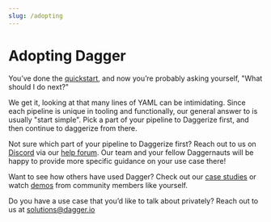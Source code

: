 ```yaml
---
slug: /adopting
---
```


# Adopting Dagger

You’ve done the [quickstart](quickstart/index.mdx), and now you’re probably asking yourself, "What should I do next?" 

We get it, looking at that many lines of YAML can be intimidating. 
Since each pipeline is unique in tooling and functionally, our general answer to is usually "start simple". Pick a part of your pipeline to Daggerize first, and then continue to daggerize from there. 

Not sure which part of your pipeline to Daggerize first? Reach out to us on [Discord](https://discord.gg/dagger-io) via our [help forum](https://discord.com/channels/707636530424053791/1030538312508776540). Our team and your fellow Daggernauts will be happy to provide more specific guidance on your use case there! 

Want to see how others have used Dagger? Check out our [case studies](https://dagger.io/resources/Case-Studies) or watch [demos](https://dagger.io/resources/Videos) from community members like yourself. 

Do you have a use case that you’d like to talk about privately? Reach out to us at solutions@dagger.io

